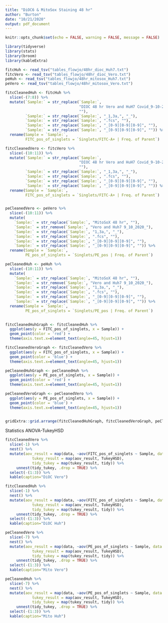 ```yaml
---
title: "DiOC6 & MitoSox Staining 48 hr"
author: "Burton"
date: "10/21/2020"
output: pdf_document
---
```

```r
knitr::opts_chunk$set(echo = FALSE, warning = FALSE, message = FALSE)
```

```r
library(tidyverse)
library(stats)
library(broom)
library(kableExtra)
```

```r
fitcHuh <- read_tsv("tables_flowjo/48hr_dioc_Huh7.txt")
fitcVero <- read_tsv("tables_flowjo/48hr_dioc_Vero.txt")
peHuh <- read_tsv("tables_flowjo/48hr_mitosox_Huh7.txt")
peVero <- read_tsv("tables_flowjo/48hr_mitosox_Vero.txt")
```

```r
fitcCleanedHuh <- fitcHuh %>% 
  slice(-(7:8)) %>% 
  mutate(`Sample:` = str_replace(`Sample:`, 
                                 "DIOC 48 hr Vero and HuH7 Covid_9-10-2020_", 
                                 ""),
         `Sample:` = str_replace(`Sample:`, "_1,3a,", "_"),
         `Sample:` = str_replace(`Sample:`, ".fcs", ""),
         `Sample:` = str_replace(`Sample:`, "_[0-9][0-9][0-9]", ""),
         `Sample:` = str_replace(`Sample:`, "_[0-9][0-9][0-9]", "")) %>% 
  rename(Sample = `Sample:`,
         FITC_pos_of_singlets = `Singlets/FITC-A+ | Freq. of Parent`)

fitcCleanedVero <- fitcVero %>% 
  slice(-(10:11)) %>% 
  mutate(`Sample:` = str_replace(`Sample:`, 
                                 "DIOC 48 hr Vero and HuH7 Covid_9-10-2020_", 
                                 ""),
         `Sample:` = str_replace(`Sample:`, "_1,3a,", "_"),
         `Sample:` = str_replace(`Sample:`, ".fcs", ""),
         `Sample:` = str_replace(`Sample:`, "_[0-9][0-9][0-9]", ""),
         `Sample:` = str_replace(`Sample:`, "_[0-9][0-9][0-9]", "")) %>% 
  rename(Sample = `Sample:`,
         FITC_pos_of_singlets = `Singlets/FITC-A+ | Freq. of Parent`)


peCleanedVero <- peVero %>%
  slice(-(10:11)) %>% 
  mutate(
    `Sample:` = str_replace(`Sample:`, "MitoSoX 48 hr", ""),
    `Sample:` = str_remove(`Sample:`, "Vero and Huh7 9_10_2020_"),
    `Sample:` = str_replace(`Sample:`, "1,3a,", "_"),
    `Sample:` = str_replace(`Sample:`, ".fcs", ""),
    `Sample:` = str_replace(`Sample:`, "_[0-9][0-9][0-9]", ""),
    `Sample:` = str_replace(`Sample:`, "_[0-9][0-9][0-9]", "")) %>% 
  rename(Sample = `Sample:`,
         PE_pos_of_singlets = `Singlets/PE_pos | Freq. of Parent`)

peCleanedHuh <- peHuh %>%
  slice(-(10:11)) %>% 
  mutate(
    `Sample:` = str_replace(`Sample:`, "MitoSoX 48 hr", ""),
    `Sample:` = str_remove(`Sample:`, "Vero and Huh7 9_10_2020_"),
    `Sample:` = str_replace(`Sample:`, "1,3a,", "_"),
    `Sample:` = str_replace(`Sample:`, ".fcs", ""),
    `Sample:` = str_replace(`Sample:`, "_[0-9][0-9][0-9]", ""),
    `Sample:` = str_replace(`Sample:`, "_[0-9][0-9][0-9]", "")) %>% 
  rename(Sample = `Sample:`,
         PE_pos_of_singlets = `Singlets/PE_pos | Freq. of Parent`)
 
```

```r
fitcCleanedHuhGraph <- fitcCleanedHuh %>% 
  ggplot(aes(y = FITC_pos_of_singlets, x = Sample)) +
  geom_point(color = 'red') +
  theme(axis.text.x=element_text(angle=45, hjust=1))

fitcCleanedVeroGraph <- fitcCleanedVero %>% 
  ggplot(aes(y = FITC_pos_of_singlets, x = Sample)) +
  geom_point(color = 'blue') +
  theme(axis.text.x=element_text(angle=45, hjust=1))

peCleanedHuhGraph <- peCleanedHuh %>% 
  ggplot(aes(y = PE_pos_of_singlets, x = Sample)) +
  geom_point(color = 'red') +
  theme(axis.text.x=element_text(angle=45, hjust=1))

peCleanedVeroGraph <- peCleanedVero %>% 
  ggplot(aes(y = PE_pos_of_singlets, x = Sample)) +
  geom_point(color = 'blue') +
  theme(axis.text.x=element_text(angle=45, hjust=1))


gridExtra::grid.arrange(fitcCleanedHuhGraph, fitcCleanedVeroGraph, peCleanedHuhGraph, peCleanedVeroGraph)  
```

Statistics ANOVA-TukeyHSD
```r
fitcCleanedVero %>% 
  slice(-1) %>% 
  nest() %>%
  mutate(aov_result = map(data, ~aov(FITC_pos_of_singlets ~ Sample, data = .x)),
            tukey_result = map(aov_result, TukeyHSD),
            tidy_tukey = map(tukey_result, tidy)) %>%
     unnest(tidy_tukey, .drop = TRUE) %>% 
  select(-(1:3)) %>% 
  kable(caption="DiOC Vero")

fitcCleanedHuh %>% 
  slice(-1) %>% 
  nest() %>%
  mutate(aov_result = map(data, ~aov(FITC_pos_of_singlets ~ Sample, data = .x)),
            tukey_result = map(aov_result, TukeyHSD),
            tidy_tukey = map(tukey_result, tidy)) %>%
     unnest(tidy_tukey, .drop = TRUE) %>% 
  select(-(1:3)) %>% 
  kable(caption="DiOC Huh")

peCleanedVero %>% 
  slice(-7) %>% 
  nest() %>%
  mutate(aov_result = map(data, ~aov(PE_pos_of_singlets ~ Sample, data = .x)),
            tukey_result = map(aov_result, TukeyHSD),
            tidy_tukey = map(tukey_result, tidy)) %>%
     unnest(tidy_tukey, .drop = TRUE) %>% 
  select(-(1:3)) %>% 
  kable(caption="Mito Vero")

peCleanedHuh %>% 
  slice(-7) %>% 
  nest() %>%
  mutate(aov_result = map(data, ~aov(PE_pos_of_singlets ~ Sample, data = .x)),
            tukey_result = map(aov_result, TukeyHSD),
            tidy_tukey = map(tukey_result, tidy)) %>%
     unnest(tidy_tukey, .drop = TRUE) %>% 
  select(-(1:3)) %>% 
  kable(caption="Mito Huh")
```


